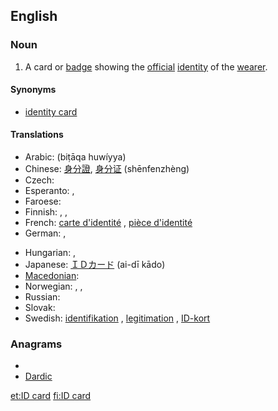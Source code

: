 ==English==
{{wikipedia|Identity document}}

===Noun===
{{en-noun|sg=[[ID]] [[card]]}}

# A card or [[badge]] showing the [[official]] [[identity]] of the [[wearer]].

====Synonyms====
* [[identity card]]

====Translations====
{{trans-top|card or badge showing the official identity of the wearer}}
* Arabic: {{Arab|[[بطاقة هوية]]}} (biṭāqa huwíyya) {{f}}
* Chinese: [[身分證]], [[身分证]]  (shēnfenzhèng)
* Czech: {{t-|cs|občanský průkaz|m}}
* Esperanto: {{t-|eo|identigilo|xs=Esperanto}}, {{t-|eo|identiga karto|xs=Esperanto}}
* Faroese: {{t-|fo|samleikaprógv|n|xs=Faroese}}
* Finnish: {{t-|fi|henkilökortti}}, {{t+|fi|henkilöllisyystodistus}}, {{t-|fi|henkilötodistus}}
* French: [[carte d'identité]] {{f}}, [[pièce d'identité]] {{f}}
* German: {{t+|de|Ausweis|m}}, {{t+|de|Personalausweis|m}}
{{trans-mid}}
* Hungarian: {{t|hu|személyi igazolvány}},  {{qualifier|colloquial}} {{t-|hu|személyi}}
* Japanese: [[ＩＤカード]] (ai-dī kādo)
* [[Macedonian]]: {{t-|mk|лична карта|f|tr=líčna kárta}}
* Norwegian: {{t-|no|ID-kort|n}}, {{t-|no|identifikasjonsbevis|n}}, {{t-|no|legitimasjon|m}}
* Russian: {{t|ru|удостоверение личности|n|tr=udostoverénije líčnosti}}
* Slovak: {{t-|sk|občiansky preukaz|m}}
* Swedish: [[identifikation]] {{c}}, [[legitimation#Swedish|legitimation]] {{c}}, [[ID-kort]] {{n}}
{{trans-bottom}}

===Anagrams===
* {{alphagram|acddir}}
* [[Dardic#English|Dardic]]

[[et:ID card]]
[[fi:ID card]]